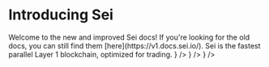 
# Introducing Sei

<Callout>
  Welcome to the new and improved Sei docs!
  If you're looking for the old docs, you can still find them [here](https://v1.docs.sei.io/).
</Callout>
Sei is the fastest parallel Layer 1 blockchain, optimized for trading.

<Cards>
  <Card title="Overview" href="/overview" icon={<GanttChartSquare />} />
  <Card title="User Guide" href="/setting-up-a-wallet" icon={<Wallet />} />
  <Card
    title="Developer Guides"
    href="/quickstart/introduction"
    icon={<Wrench />}
  />
</Cards>

